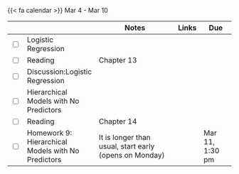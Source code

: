 {{< fa calendar >}} Mar 4 - Mar 10


<table class="table-striped text-left table-bordered" align = "center">

  <thead>
    <th style="width:  3%"></th>
    <th style="width:  30%"></th>
    <th style="width:  40%">Notes</th>
    <th style="width:  8%">Links</th>
    <th style="width:  15%">Due</th>
  </thead>
  
  <tr>
    <td><input type="checkbox" /></td>
    <td> Logistic Regression &nbsp; &nbsp; </td>
    <td> </td>
    <td><a href="https://mdogucu.github.io/stats115-wi24-slides/week09/9a-logistic-regression.html" target ="_blank"> <i class="fas fa-laptop" aria-hidden="true"
            title="External Link to Slides" target = "_blank"></i></a> </td>
    <td></td>
  </tr>
  
 <tr>
    <td><input type="checkbox" /></td>
    <td> Reading </td>
    <td>Chapter 13</td>
    <td><a href="https://www.bayesrulesbook.com" target ="_blank"> <i class="fas fa-book" aria-hidden="true"
            title="External Link to the Book" target = "_blank"></i></a></td>
    <td></td>
  </tr>
  
   <tr>
    <td><input type="checkbox" /></td>
    <td> Discussion:Logistic Regression &nbsp; &nbsp; </td>
    <td> </td>
    <td> </td>
    <td></td>
  </tr>
  

  <tr>
    <td><input type="checkbox" /></td>
    <td> Hierarchical Models with No Predictors	 &nbsp; &nbsp; </td>
    <td> </td>
    <td><a href="https://mdogucu.github.io/stats115-wi24-slides/week09/9b-hlm-nopred.html" target ="_blank"> <i class="fas fa-laptop" aria-hidden="true"
            title="External Link to Slides" target = "_blank"></i></a> </td>
    <td></td>
  </tr>
  
 <tr>
    <td><input type="checkbox" /></td>
    <td> Reading </td>
    <td>Chapter 14</td>
    <td><a href="https://www.bayesrulesbook.com" target ="_blank"> <i class="fas fa-book" aria-hidden="true"
            title="External Link to the Book" target = "_blank"></i></a></td>
    <td></td>
  </tr>

<tr>
    <td><input type="checkbox" /></td>
    <td> Homework 9: Hierarchical Models with No Predictors &nbsp; &nbsp; </td>
    <td>It is longer than usual, start early (opens on Monday)</td>
    <td><a href="https://www.gradescope.com/courses/690902/assignments/4120563" target ="_blank"> <i class="fas fa-edit" aria-hidden="true"
            title="External Link to Gradescope" target = "_blank"></i></a></td>
    <td>Mar 11, 1:30 pm</td>
  </tr>
        
</table>